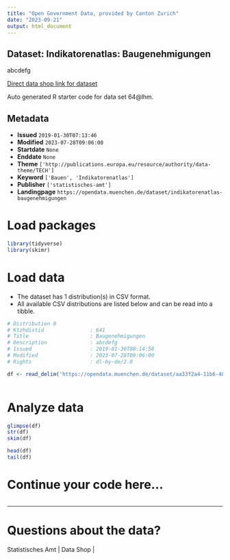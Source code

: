 ```yaml
---
title: "Open Government Data, provided by Canton Zurich"
date: "2023-09-21"
output: html_document
---
```


## Dataset: Indikatorenatlas: Baugenehmigungen

abcdefg

[Direct data shop link for dataset](XYZ64@lhm)

Auto generated R starter code for data set 64@lhm.

## Metadata

- **Issued** `2019-01-30T07:13:46`
- **Modified** `2023-07-28T09:06:00`
- **Startdate** `None`
- **Enddate** `None`
- **Theme** `['http://publications.europa.eu/resource/authority/data-theme/TECH']`
- **Keyword** `['Bauen', 'Indikatorenatlas']`
- **Publisher** `['statistisches-amt']`
- **Landingpage** `https://opendata.muenchen.de/dataset/indikatorenatlas-baugenehmigungen`


# Load packages

```r

library(tidyverse)
library(skimr)

```

# Load data

-   The dataset has 1 distribution(s) in CSV format.
-   All available CSV distributions are listed below and can be read into a tibble.

```r

# Distribution 0
# Ktzhdistid               : 641
# Title                    : Baugenehmigungen
# Description              : abcdefg
# Issued                   : 2019-01-30T08:14:58
# Modified                 : 2023-07-28T09:06:00
# Rights                   : dl-by-de/2.0

df <- read_delim('https://opendata.muenchen.de/dataset/aa33f2a4-11b6-48cb-a21a-8060c9009f8f/resource/72f8105d-dacc-4c5f-8f9f-1591d2738da9/download/indikat_bauen_baugenehmigungen_240723.csv')



```

# Analyze data

```r

glimpse(df)
str(df)
skim(df)

head(df)
tail(df)

```

# Continue your code here...

```r

```

------------------------------------------------------------------------

# Questions about the data?

Statistisches Amt | Data Shop | 
